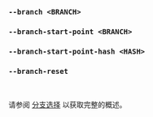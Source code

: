 ### `--branch <BRANCH>`
### `--branch-start-point <BRANCH>`
### `--branch-start-point-hash <HASH>`
### `--branch-reset`

<br />

请参阅 [分支选择](/zh/docs/explanation/branch-selection/) 以获取完整的概述。